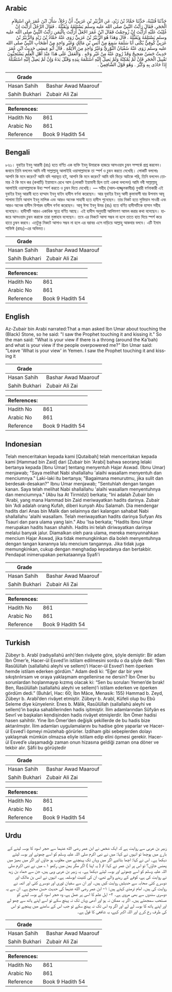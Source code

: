 ## Arabic


<div dir="rtl" lang="ar" style={{fontSize:'larger',backgroundColor:'#f8f9fa',padding:20}}>
حَدَّثَنَا قُتَيْبَةُ، حَدَّثَنَا حَمَّادُ بْنُ زَيْدٍ، عَنِ الزُّبَيْرِ بْنِ عَرَبِيٍّ، أَنَّ رَجُلاً، سَأَلَ ابْنَ عُمَرَ عَنِ اسْتِلاَمِ الْحَجَرِ، فَقَالَ رَأَيْتُ النَّبِيَّ صلى الله عليه وسلم يَسْتَلِمُهُ وَيُقَبِّلُهُ ‏.‏ فَقَالَ الرَّجُلُ أَرَأَيْتَ إِنْ غُلِبْتُ عَلَيْهِ أَرَأَيْتَ إِنْ زُوحِمْتُ فَقَالَ ابْنُ عُمَرَ اجْعَلْ أَرَأَيْتَ بِالْيَمَنِ رَأَيْتُ النَّبِيَّ صلى الله عليه وسلم يَسْتَلِمُهُ وَيُقَبِّلُهُ ‏.‏ قَالَ وَهَذَا هُوَ الزُّبَيْرُ بْنُ عَرَبِيٍّ رَوَى عَنْهُ حَمَّادُ بْنُ زَيْدٍ وَالزُّبَيْرُ بْنُ عَرَبِيٍّ كُوفِيٌّ يُكْنَى أَبَا سَلَمَةَ سَمِعَ مِنْ أَنَسِ بْنِ مَالِكٍ وَغَيْرِ وَاحِدٍ مِنْ أَصْحَابِ النَّبِيِّ صلى الله عليه وسلم رَوَى عَنْهُ سُفْيَانُ الثَّوْرِيُّ وَغَيْرُ وَاحِدٍ مِنَ الأَئِمَّةِ ‏.‏ قَالَ أَبُو عِيسَى حَدِيثُ ابْنِ عُمَرَ حَدِيثٌ حَسَنٌ صَحِيحٌ وَقَدْ رُوِيَ عَنْهُ مِنْ غَيْرِ وَجْهٍ ‏.‏ وَالْعَمَلُ عَلَى هَذَا عِنْدَ أَهْلِ الْعِلْمِ يَسْتَحِبُّونَ تَقْبِيلَ الْحَجَرِ فَإِنْ لَمْ يُمْكِنْهُ وَلَمْ يَصِلْ إِلَيْهِ اسْتَلَمَهُ بِيَدِهِ وَقَبَّلَ يَدَهُ وَإِنْ لَمْ يَصِلْ إِلَيْهِ اسْتَقْبَلَهُ إِذَا حَاذَى بِهِ وَكَبَّرَ ‏.‏ وَهُوَ قَوْلُ الشَّافِعِيِّ ‏.‏
</div>
<div style={{backgroundColor:'#f8f9fa',padding:20, marginBottom: 10}}><table> <thead> <tr> <th>Grade</th> <th></th> </tr> </thead> <tbody> <tr><td>Hasan Sahih</td><td>Bashar Awad Maarouf</td></tr><tr><td>Sahih Bukhari</td><td>Zubair Ali Zai</td></tr></tbody></table><table> <thead> <tr> <th>References:</th> <th></th> </tr> </thead> <tbody><tr><td>Hadith No</td><td>861</td></tr><tr><td>Arabic No</td><td>861</td></tr><tr><td>Reference</td><td>Book 9 Hadith 54</td></tr></tbody></table></div>

## Bengali


<div dir="ltr" lang="bn" style={{fontSize:'larger',backgroundColor:'#f8f9fa',padding:20}}>
৮৬১। যুবাইর ইবনু আরাবী (রাঃ) হতে বর্ণিত এক ব্যক্তি ইবনু উমারকে হাজরে আসওয়াদ চুম্বন সম্পর্কে প্রশ্ন করলেন। জবাবে তিনি বললেন আমি নবী সাল্লাল্লাহু আলাইহি ওয়াসাল্লামকে তা স্পর্শ ও চুম্বন করতে দেখেছি। লোকটি বললোঃ আপনি কি মনে করেন? আমি যদি পরাভূত হই, আপনি কি মনে করেন? আমি যদি ভিড়ে আটকে পরি, তিনি বললেন তোমার ঐ কি মনে কর (কথাটি) ইয়ামানে রেখে আস (লোকটি ইয়ামানী ছিল তাই একথা বললেন) আমি নবী সাল্লাল্লাহু আলাইহি ওয়াসাল্লামকে উহা স্পর্শ করতে ও চুম্বন দিতে দেখেছি। — সহীহ (আল-হাজ্জ্বলকাবীর) বুখারী বর্ণনাকারী এই যুবাইর ইবনু আরাবী হতে হাম্মাদ ইবনু যাইদ হাদীস বর্ণনা করেছেন। আর যুবাইর ইবনু আদী কুফাবাসী যার উপনাম আবূ সালামা তিনি আনাস ইবনু মালিক এবং আরও অনেক সাহাবী হতে হাদীস শুনেছেন। তার নিকট হতে সুফিয়ান সাওরী এবং আরও অনেক হাদীস বিশারদ হাদীস বর্ণনা করেছেন। আবূ ঈসা ইবনু উমর (রাঃ) হতে বর্ণিত হাদীসটিকে হাসান সহীহ বলেছেন। হাদীসটি আরও একাধিক সূত্রে বর্ণিত আছে। এই হাদীস অনুযায়ী আলিমগণ আমল করার কথা বলেছেন। হাজরে আসওয়াদ চুম্বন করাকে তারা মুস্তাহাব বলেছেন। তবে এর নিকটে আসা সম্ভব না হলে তাতে হাত দিয়ে স্পর্শ করে হাতে চুম্বন করবে। এতটুকু নিকটে আসাও সম্ভব না হলে এর বরাবর এসে দাড়িয়ে আল্লাহু আকবার বলবে। এটি ইমাম শাফিঈ (রাহঃ)-এর অভিমত।
</div>
<div style={{backgroundColor:'#f8f9fa',padding:20, marginBottom: 10}}><table> <thead> <tr> <th>Grade</th> <th></th> </tr> </thead> <tbody> <tr><td>Hasan Sahih</td><td>Bashar Awad Maarouf</td></tr><tr><td>Sahih Bukhari</td><td>Zubair Ali Zai</td></tr></tbody></table><table> <thead> <tr> <th>References:</th> <th></th> </tr> </thead> <tbody><tr><td>Hadith No</td><td>861</td></tr><tr><td>Arabic No</td><td>861</td></tr><tr><td>Reference</td><td>Book 9 Hadith 54</td></tr></tbody></table></div>

## English


<div dir="ltr" lang="en" style={{fontSize:'larger',backgroundColor:'#f8f9fa',padding:20}}>
Az-Zubair bin Arabi narrated:That a man asked Ibn Umar about touching the (Black) Stone, so he said: "I saw the Prophet touching it and kissing it." So the man said: "What is your view if there is a throng (around the Ka'bah) and what is your view if the people overpowered me?" Ibn Umar said: "Leave 'What is your view' in Yemen. I saw the Prophet touching it and kissing it
</div>
<div style={{backgroundColor:'#f8f9fa',padding:20, marginBottom: 10}}><table> <thead> <tr> <th>Grade</th> <th></th> </tr> </thead> <tbody> <tr><td>Hasan Sahih</td><td>Bashar Awad Maarouf</td></tr><tr><td>Sahih Bukhari</td><td>Zubair Ali Zai</td></tr></tbody></table><table> <thead> <tr> <th>References:</th> <th></th> </tr> </thead> <tbody><tr><td>Hadith No</td><td>861</td></tr><tr><td>Arabic No</td><td>861</td></tr><tr><td>Reference</td><td>Book 9 Hadith 54</td></tr></tbody></table></div>

## Indonesian


<div dir="ltr" lang="id" style={{fontSize:'larger',backgroundColor:'#f8f9fa',padding:20}}>
Telah menceritakan kepada kami [Qutaibah] telah menceritakan kepada kami [Hammad bin Zaid] dari [Zubair bin 'Arabi] bahwa seorang lelaki bertanya kepada [Ibnu Umar] tentang menyentuh Hajar Aswad. (Ibnu Umar) menjawab; "Saya melihat Nabi shallallahu 'alaihi wasallam menyentuh dan menciumnya." Laki-laki itu bertanya; "Bagaimana menurutmu, jika sulit dan berdesak-desakan?" Ibnu Umar menjawab; "Sentuhlah dengan tangan kanan. Saya telah melihat Nabi shallallahu 'alaihi wasallam menyentuhnya dan menciumnya." (Abu Isa At Tirmidzi) berkata; "Ini adalah Zubair bin 'Arabi, yang mana Hammad bin Zaid meriwayatkan hadits darinya. Zubair bin 'Adi adalah orang Kufah, diberi kunyah Abu Salamah. Dia mendengar hadits dari Anas bin Malik dan selainnya dari kalangan sahabat Nabi shallallahu 'alaihi wasallam. Telah meriwayatkan hadits darinya Sufyan Ats Tsauri dan para ulama yang lain." Abu 'Isa berkata; "Hadits Ibnu Umar merupakan hadits hasan shahih. Hadits ini telah diriwayatkan darinya melalui banyak jalur. Diamalkan oleh para ulama, mereka menyunnahkan mencium Hajar Aswad, jika tidak memungkinkan dia boleh menyentuhnya dengan tangan kanannya lalu mencium tangannya. Jika tidak juga memungkinkan, cukup dengan menghadap kepadanya dan bertakbir. Pendapat inimerupakan perkataannya Syafi'i
</div>
<div style={{backgroundColor:'#f8f9fa',padding:20, marginBottom: 10}}><table> <thead> <tr> <th>Grade</th> <th></th> </tr> </thead> <tbody> <tr><td>Hasan Sahih</td><td>Bashar Awad Maarouf</td></tr><tr><td>Sahih Bukhari</td><td>Zubair Ali Zai</td></tr></tbody></table><table> <thead> <tr> <th>References:</th> <th></th> </tr> </thead> <tbody><tr><td>Hadith No</td><td>861</td></tr><tr><td>Arabic No</td><td>861</td></tr><tr><td>Reference</td><td>Book 9 Hadith 54</td></tr></tbody></table></div>

## Turkish


<div dir="ltr" lang="tr" style={{fontSize:'larger',backgroundColor:'#f8f9fa',padding:20}}>
Zübeyr b. Arabî (radıyallahü anh)’den rivâyete göre, şöyle demiştir: Bir adam İbn Ömer’e, Hacer-ül Esved’in istilam edilmesini sordu o da şöyle dedi: “Ben Rasûlüllah (sallallahü aleyhi ve sellem)’i Hacer-ül Esved’i hem öperken hemde istilam ederken gördüm.” Adam dedi ki: “Eğer dar bir yere sıkıştırılırsam ve oraya yaklaşmam engellenirse ne dersin? İbn Ömer bu sorunlardan hoşlanmayıp kızmış olacak ki: “Sen bu soruları Yemen’de bırak! Ben, Rasûlüllah (sallallahü aleyhi ve sellem)’i istilam ederken ve öperken gördüm dedi.” (Buhârî, Hac: 60; İbn Mâce, Menasik: 155) Hammad b. Zeyd, Zübeyr b. Arabî’den rivâyet etmiştir. Zübeyr b. Arabî, Küfeli olup bu Ebû Seleme diye künyelenir. Enes b. Mâlik, Rasûlüllah (sallallahü aleyhi ve sellem)’in başka sahabîlerinden hadis işitmiştir. İlim adamlarından Sûfyân es Sevrî ve başkaları kendisinden hadis rivâyet etmişlerdir. İbn Ömer hadisi hasen sahihtir. Yine İbn Ömer’den değişik şekillerde de bu hadis bize aktarılmıştır. İlim adamları uygulamalarını bu hadise göre yaparlar ve Hacer-ül Esved’i öpmeyi müstehab görürler. İzdiham gibi sebeplerden dolayı yaklaşmak mümkün olmazsa eliyle istilam edip elini öpmesi gerekir. Hacer-ül Esved’e ulaşamadığı zaman onun hizasına geldiği zaman ona döner ve tekbir alır. Şâfii bu görüştedir
</div>
<div style={{backgroundColor:'#f8f9fa',padding:20, marginBottom: 10}}><table> <thead> <tr> <th>Grade</th> <th></th> </tr> </thead> <tbody> <tr><td>Hasan Sahih</td><td>Bashar Awad Maarouf</td></tr><tr><td>Sahih Bukhari</td><td>Zubair Ali Zai</td></tr></tbody></table><table> <thead> <tr> <th>References:</th> <th></th> </tr> </thead> <tbody><tr><td>Hadith No</td><td>861</td></tr><tr><td>Arabic No</td><td>861</td></tr><tr><td>Reference</td><td>Book 9 Hadith 54</td></tr></tbody></table></div>

## Urdu


<div dir="rtl" lang="ur" style={{fontSize:'larger',backgroundColor:'#f8f9fa',padding:20}}>
زبیر بن عربی سے روایت ہے کہ ایک شخص نے ابن عمر رضی الله عنہما سے حجر اسود کا بوسہ لینے کے بارے میں پوچھا تو انہوں نے کہا: میں نے نبی اکرم صلی اللہ علیہ وسلم کو اسے چھوتے اور بوسہ لیتے دیکھا ہے۔ اس نے کہا: اچھا بتائیے اگر میں وہاں تک پہنچنے میں مغلوب ہو جاؤں اور اگر میں بھیڑ میں پھنس جاؤں؟ تو اس پر ابن عمر نے کہا: تم ( یہ اپنا ) اگر مگر یمن میں رکھو ۱؎ میں نے نبی اکرم صلی اللہ علیہ وسلم کو اسے چھوتے اور بوسہ لیتے دیکھا ہے۔ یہ زبیر بن عربی وہی ہیں، جن سے حماد بن زید نے روایت کی ہے، کوفے کے رہنے والے تھے، ان کی کنیت ابوسلمہ ہے۔ انہوں نے انس بن مالک اور دوسرے کئی صحابہ سے حدیثیں روایت کیں ہیں۔ اور ان سے سفیان ثوری اور دوسرے کئی اور ائمہ نے روایت کی ہیں۔ امام ترمذی کہتے ہیں: ۱- ابن عمر رضی الله عنہما کی حدیث حسن صحیح ہے۔ ان سے یہ دوسری سندوں سے بھی مروی ہے۔ ۲- اہل علم کا اسی پر عمل ہے، وہ حجر اسود کے بوسہ لینے کو مستحب سمجھتے ہیں۔ اگر یہ ممکن نہ ہو اور آدمی وہاں تک نہ پہنچ سکے تو اسے اپنے ہاتھ سے چھو لے اور اپنے ہاتھ کا بوسہ لے لے اور اگر وہ اس تک نہ پہنچ سکے تو جب اس کے سامنے میں پہنچے تو اس کی طرف رخ کرے اور اللہ اکبر کہے، یہ شافعی کا قول ہے۔
</div>
<div style={{backgroundColor:'#f8f9fa',padding:20, marginBottom: 10}}><table> <thead> <tr> <th>Grade</th> <th></th> </tr> </thead> <tbody> <tr><td>Hasan Sahih</td><td>Bashar Awad Maarouf</td></tr><tr><td>Sahih Bukhari</td><td>Zubair Ali Zai</td></tr></tbody></table><table> <thead> <tr> <th>References:</th> <th></th> </tr> </thead> <tbody><tr><td>Hadith No</td><td>861</td></tr><tr><td>Arabic No</td><td>861</td></tr><tr><td>Reference</td><td>Book 9 Hadith 54</td></tr></tbody></table></div>